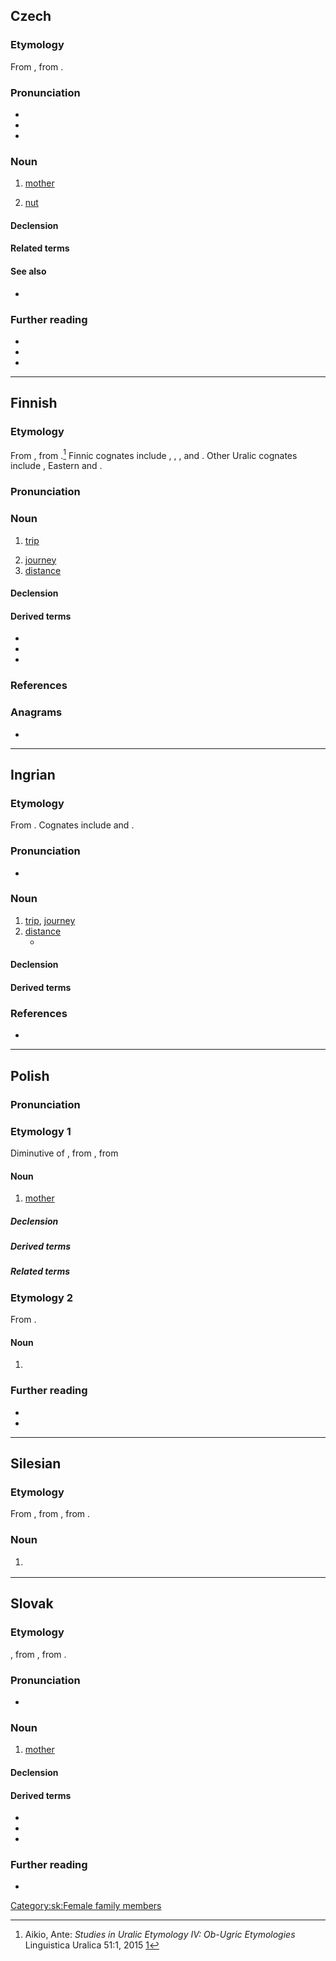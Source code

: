 {{also|mátka|matką}}
==Czech==
{{wp|lang=cs}}

===Etymology===
From {{inh|cs|zlw-ocs|máti}}, from {{inh|cs|sla-pro|*mati}}.

===Pronunciation===
* {{cs-IPA}}
* {{audio|cs|Cs-matka.ogg|audio}}
* {{rhymes|cs|atka|s=2}}

===Noun===
{{cs-noun|g=f}}

# [[mother]]
#: {{syn|cs|máma|mamka|maminka|máti|mutr|mateř}}
#: {{ant|cs|otec}}
# [[nut]] {{gloss|of a bolt}}
#: {{syn|cs|matice}}

====Declension====
{{cs-decl-noun-auto|f|mat|k|a}}

====Related terms====
{{rel3|cs|máma|mamka|maminka|matička|máti|mateř|mateřský|mateřství|mateřídouška}}

====See also====
* {{l|cs|šroub}} {{qualifier|bolt}}

===Further reading===
* {{R:PSJC}}
* {{R:SSJC}}
* {{R:IJP}}

{{topics|cs|Female family members}}

----

==Finnish==

===Etymology===
From {{inh|fi|fiu-fin-pro|*matka}}, from {{inh|fi|urj-pro|*mëtka}}.<ref>Aikio, Ante: ''Studies in Uralic Etymology IV: Ob-Ugric Etymologies'' Linguistica Uralica 51:1, 2015 [https://www.academia.edu/11646631/Studies_in_Uralic_Etymology_IV_Ob-Ugric_Etymologies?auto=download]</ref> Finnic cognates include {{cog|izh|matka}}, {{cog|krl|matka}}, {{cog|liv|matkā}}, {{cog|vep|matk}} and {{cog|vot|matka}}. Other Uralic cognates include {{cog|se|muotki}}, Eastern {{cog|kca|мугәт}} and {{cog|sel|мыты}}.

===Pronunciation===
{{fi-p}}

===Noun===
{{fi-noun}}

# [[trip]]
#: {{ux|fi|Guamille on '''matkaa''' 76 kilometriä.|The '''trip''' to Guam is 76 kilometres.}}
# [[journey]]
# [[distance]]

====Declension====
{{fi-decl-kala|matk|||a}}

====Derived terms====
* {{l|fi|matkata}}
* {{l|fi|matkia}}
* {{l|fi|matkustaa}}

===References===
<references/>

===Anagrams===
* {{anagrams|fi|a=aakmt|kamat}}

----

==Ingrian==

===Etymology===
{{dercat|izh|urj-pro|inh=1}}
From {{inh|izh|fiu-fin-pro|*matka}}. Cognates include {{cog|fi|matka}} and {{cog|et|matk}}.

===Pronunciation===
* {{izh-p}}

===Noun===
{{head|izh|noun}}

# [[trip]], [[journey]]
# [[distance]]
#* {{RQ:izh:Geografia-1:1936|Sitä vart, jot hyväst saavva tolkku ympäröiväst paikast, pittää tuntaa ''löytää pooli ja '''matka''', tuntaa katsoa paikan plaanua''.|For this, to understand the surrounding area well, one has to be able ''to find the direction and '''the distance''', to be able to look at the map of the area''.|page=6}}

====Declension====
{{izh-decl/kana|k|}}

====Derived terms====
{{col4|izh
|matkapooli}}

===References===
* {{R:izh:Nirvi:1971|page=299}}

----

==Polish==
{{wp|lang=pl}}

===Pronunciation===
{{pl-p|a=Pl-matka.ogg}}

===Etymology 1===
Diminutive of {{der|pl|zlw-opl|mać}}, from {{der|pl|sla-pro|*mati}}, from {{der|pl|ine-pro|*méh₂tēr}}

====Noun====
{{pl-noun|f}}

# [[mother]]

=====Declension=====
{{pl-decl-noun-f}}

=====Derived terms=====
{{col3|pl|title=noun|awiomatka}}

=====Related terms=====
{{col3|pl|title=adjectives|matczyny|mateczny}}
{{col3|pl|title=nouns|matecznik|matula}}
{{col3|pl|title=verbs|matczyć|matkować}}

===Etymology 2===
From {{af|pl|mata|-ka}}.

====Noun====
{{pl-noun|f}}

# {{diminutive of|pl|mata}}

===Further reading===
* {{R:pl:WSJP}}
* {{R:pl:PWN}}

{{C|pl|Female family members|Parents}}

----

==Silesian==

===Etymology===
From {{der|szl|sla-pro|*màti}}, from {{der|szl|ine-bsl-pro|*mā́ˀtē}}, from {{der|szl|ine-pro|*méh₂tēr}}.

===Noun===
{{head|szl|noun|g=f}}

# {{l|en|mother}}
#: {{ant|szl|fater|ôjciec}}
#: {{hypo|szl|drugŏ matka}}

{{c|szl|Female family members|Parents}}

----

==Slovak==

===Etymology===
{{suffix|sk|mať|ka}}, from {{der|sk|sla-pro|*mati}}, from {{der|sk|ine-pro|*méh₂tēr}}.

===Pronunciation===
* {{IPA|sk|/ˈmatka/}}

===Noun===
{{sk-noun|g=f|gen=matky|pl=matky|genpl=matiek|decl=žena}}

# [[mother]]
#: {{syn|sk|mať|mama|mamička|mater}}

====Declension====
{{sk-decl-noun|matka|matky|matke|matku|matke|matkou|matky|matiek|matkám|matky|matkách|matkami}}

====Derived terms====
* {{l|sk|materský}}
* {{l|sk|materinský}}
* {{l|sk|matkin}}

===Further reading===
* {{R:SDK}}

[[Category:sk:Female family members]]